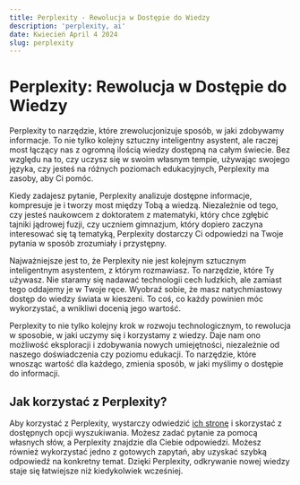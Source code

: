 ```yaml
---
title: Perplexity - Rewolucja w Dostępie do Wiedzy
description: 'perplexity, ai'
date: Kwiecień April 4 2024
slug: perplexity
---
```


# Perplexity: Rewolucja w Dostępie do Wiedzy

Perplexity to narzędzie, które zrewolucjonizuje sposób, w jaki zdobywamy informacje. To nie tylko kolejny sztuczny inteligentny asystent, ale raczej most łączący nas z ogromną ilością wiedzy dostępną na całym świecie. Bez względu na to, czy uczysz się w swoim własnym tempie, używając swojego języka, czy jesteś na różnych poziomach edukacyjnych, Perplexity ma zasoby, aby Ci pomóc.

Kiedy zadajesz pytanie, Perplexity analizuje dostępne informacje, kompresuje je i tworzy most między Tobą a wiedzą. Niezależnie od tego, czy jesteś naukowcem z doktoratem z matematyki, który chce zgłębić tajniki jądrowej fuzji, czy uczniem gimnazjum, który dopiero zaczyna interesować się tą tematyką, Perplexity dostarczy Ci odpowiedzi na Twoje pytania w sposób zrozumiały i przystępny.

Najważniejsze jest to, że Perplexity nie jest kolejnym sztucznym inteligentnym asystentem, z którym rozmawiasz. To narzędzie, które Ty używasz. Nie staramy się nadawać technologii cech ludzkich, ale zamiast tego oddajemy je w Twoje ręce. Wyobraź sobie, że masz natychmiastowy dostęp do wiedzy świata w kieszeni. To coś, co każdy powinien móc wykorzystać, a wnikliwi docenią jego wartość.

Perplexity to nie tylko kolejny krok w rozwoju technologicznym, to rewolucja w sposobie, w jaki uczymy się i korzystamy z wiedzy. Daje nam ono możliwość eksploracji i zdobywania nowych umiejętności, niezależnie od naszego doświadczenia czy poziomu edukacji. To narzędzie, które wnosząc wartość dla każdego, zmienia sposób, w jaki myślimy o dostępie do informacji.

## Jak korzystać z Perplexity?

Aby korzystać z Perplexity, wystarczy odwiedzić [ich stronę](https://www.perplexity.ai "Można korzystać bez logowania, wersja PRO 20$") i skorzystać z dostępnych opcji wyszukiwania. Możesz zadać pytanie za pomocą własnych słów, a Perplexity znajdzie dla Ciebie odpowiedzi. Możesz również wykorzystać jedno z gotowych zapytań, aby uzyskać szybką odpowiedź na konkretny temat. Dzięki Perplexity, odkrywanie nowej wiedzy staje się łatwiejsze niż kiedykolwiek wcześniej.
